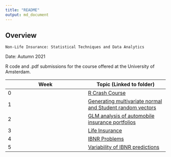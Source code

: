 ```yaml
---
title: "README"
output: md_document
---
```

## Overview
`Non-Life Insurance: Statistical Techniques and Data Analytics`  \

Date: Autumn 2021  \

R code and .pdf submissions for the course offered at the University of Amsterdam.

Week | Topic (Linked to folder)
--- | ---
0 | [R Crash Course](https://github.com/phase-plane/nli/tree/master/Week%200)
1 | [Generating multivariate normal and Student random vectors](https://github.com/phase-plane/nli/tree/master/Week%201)
2 | [GLM analysis of automobile insurance portfolios](https://github.com/phase-plane/nli/tree/master/Week%202)
3 | [Life Insurance](https://github.com/phase-plane/nli/tree/master/Week%203)
4 | [IBNR Problems](https://github.com/phase-plane/nli/tree/master/Week%204)
5 | [Variability of IBNR predictions](https://github.com/phase-plane/nli/tree/master/Week%205)